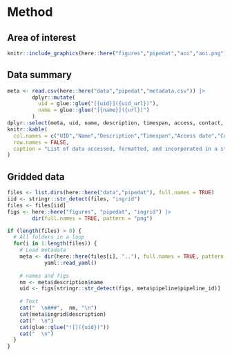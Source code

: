 # Method {#method}

## Area of interest

```r
knitr::include_graphics(here::here("figures","pipedat","aoi","aoi.png"))
```

## Data summary 

```r
meta <- read.csv(here::here("data","pipedat","metadata.csv")) |>
        dplyr::mutate(
          uid = glue::glue("[{uid}]({uid_url})"),
          name = glue::glue("[{name}]({url})")
        )
dplyr::select(meta, uid, name, description, timespan, access, contact, source) |>
knitr::kable(
  col.names = c("UID","Name","Description","Timespan","Access date","Contacts","Source"),
  row.names = FALSE,
  caption = "List of data accessed, formatted, and incorporated in a study grid through the `pipedat` package"
) 
```

## Gridded data 

```r
files <- list.dirs(here::here("data","pipedat"), full.names = TRUE)
iid <- stringr::str_detect(files, "ingrid")
files <- files[iid]
figs <- here::here("figures", "pipedat", "ingrid") |>
        dir(full.names = TRUE, pattern = "png")

if (length(files) > 0) {
  # All folders in a loop
  for(i in 1:length(files)) {
    # Load metadata 
    meta <- dir(here::here(files[i], ".."), full.names = TRUE, pattern = "yaml") |>
            yaml::read_yaml()
            
    # names and figs
    nm <- meta$description$name
    uid <- figs[stringr::str_detect(figs, meta$pipeline$pipeline_id)]
    
    # Text
    cat("  \n###",  nm, "\n")
    cat(meta$ingrid$description)
    cat("  \n")
    cat(glue::glue("![]({uid})"))
    cat("  \n")
  }
}
```
